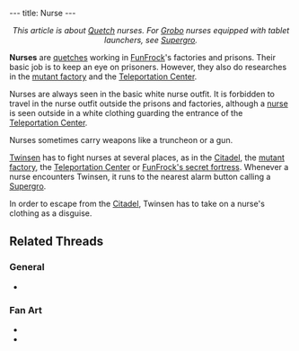 ---
title: Nurse
---

{{twinsunica import}}{{Infobox Enemy
 |image=Nurse2.gif
 |race=quetch
 |gender=male
 |size=average
 |age=adult
 |magical=no
 |lba1=yes
 |lba2=
 |requires=none
 |reaction=Steps backwards
 |recovery=Fast
 |rate=Slow
 |damage=Few
 |range=Melee
 |speed=Medium
}}

<center>''This article is about [[Quetch]] nurses. For [[Grobo]] nurses equipped with tablet launchers, see [[Supergro]].''</center>

'''Nurses''' are [[quetch]]es working in [[FunFrock]]'s factories and prisons. Their basic job is to keep an eye on prisoners. However, they also do researches in the [[mutant factory]] and the [[Teleportation Center]].

Nurses are always seen in the basic white nurse outfit. It is forbidden to travel in the nurse outfit outside the prisons and factories, although a [[Teleportation Center guard|nurse]] is seen outside in a white clothing guarding the entrance of the [[Teleportation Center]].

Nurses sometimes carry weapons like a truncheon or a gun.

[[Twinsen]] has to fight nurses at several places, as in the [[Citadel]], the [[mutant factory]], the [[Teleportation Center]] or [[FunFrock's secret fortress]]. Whenever a nurse encounters Twinsen, it runs to the nearest alarm button calling a [[Supergro]].

In order to escape from the [[Citadel]], Twinsen has to take on a nurse's clothing as a disguise.

==Related Threads==
===General===
* {{thread|id=10423|title=Shocking Images! (E! True Hollywood story)}}
===Fan Art===
* {{thread|id=10242|title=Random collection}}
* {{post|id=67043|title=Lba3}}

<!-- remove these category links when they're all automated by categorizers...
[[Category:Quetches]]
[[Category:Melee fighters]]
[[Category:Adult characters]]
[[Category:Average characters]]
[[Category:FunFrock's army]] -->